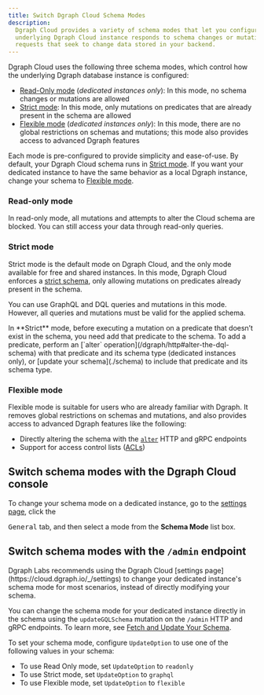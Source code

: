 ```yaml
---
title: Switch Dgraph Cloud Schema Modes
description:
  Dgraph Cloud provides a variety of schema modes that let you configure how the
  underlying Dgraph Cloud instance responds to schema changes or mutation
  requests that seek to change data stored in your backend.
---
```


Dgraph Cloud uses the following three schema modes, which control how the
underlying Dgraph database instance is configured:

- [Read-Only mode](#read-only-mode) (_dedicated instances only_): In this mode,
  no schema changes or mutations are allowed
- [Strict mode](#strict-mode): In this mode, only mutations on predicates that
  are already present in the schema are allowed
- [Flexible mode](#flexible-mode) (_dedicated instances only_): In this mode,
  there are no global restrictions on schemas and mutations; this mode also
  provides access to advanced Dgraph features

Each mode is pre-configured to provide simplicity and ease-of-use. By default,
your Dgraph Cloud schema runs in [Strict mode](#strict-mode). If you want your
dedicated instance to have the same behavior as a local Dgraph instance, change
your schema to [Flexible mode](#flexible-mode).

### Read-only mode

In read-only mode, all mutations and attempts to alter the Cloud schema are
blocked. You can still access your data through read-only queries.

### Strict mode

Strict mode is the default mode on Dgraph Cloud, and the only mode available for
free and shared instances. In this mode, Dgraph Cloud enforces a
[strict schema](/dgraph/self-managed/overview#restrict-mutation-operations),
only allowing mutations on predicates already present in the schema.

You can use GraphQL and DQL queries and mutations in this mode. However, all
queries and mutations must be valid for the applied schema.

<Note>
  In **Strict** mode, before executing a mutation on a predicate that doesn’t
  exist in the schema, you need add that predicate to the schema. To add a
  predicate, perform an [`alter` operation](/dgraph/http#alter-the-dql-schema)
  with that predicate and its schema type (dedicated instances only), or [update
  your schema](./schema) to include that predicate and its schema type.
</Note>

### Flexible mode

Flexible mode is suitable for users who are already familiar with Dgraph. It
removes global restrictions on schemas and mutations, and also provides access
to advanced Dgraph features like the following:

- Directly altering the schema with the
  [`alter`](/dgraph/http/#alter-the-database) HTTP and gRPC endpoints
- Support for access control lists
  ([ACLs](/dgraph/enterprise/access-control-lists/))

## Switch schema modes with the Dgraph Cloud console

To change your schema mode on a dedicated instance, go to the
[settings page](https://cloud.dgraph.io/_/settings), click the

<kbd>General</kbd> tab, and then select a mode from the **Schema Mode** list
box.

## Switch schema modes with the `/admin` endpoint

<Tip>
  Dgraph Labs recommends using the Dgraph Cloud [settings
  page](https://cloud.dgraph.io/_/settings) to change your dedicated instance's
  schema mode for most scenarios, instead of directly modifying your schema.
</Tip>

You can change the schema mode for your dedicated instance directly in the
schema using the `updateGQLSchema` mutation on the `/admin` HTTP and gRPC
endpoints. To learn more, see [Fetch and Update Your Schema](./schema).

To set your schema mode, configure `UpdateOption` to use one of the following
values in your schema:

- To use Read Only mode, set `UpdateOption` to `readonly`
- To use Strict mode, set `UpdateOption` to `graphql`
- To use Flexible mode, set `UpdateOption` to `flexible`
